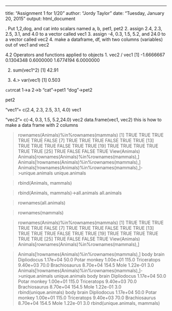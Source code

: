 ---
title: "Assignment 1 for 1/20"
author: "Jordy Taylor"
date: "Tuesday, January 20, 2015"
output: html_document


. Put 1,2,dog, and cat into scalars named a, b, pet1, pet2
2. assign 2.4, 2.3, 2.5, 3.1, and 4.0 to a vector called vec1
3. assign -4, 0.3, 1.5, 5.2, and 24.0 to a vector called vec2
4. make a dataframe, df, with two columns (variables) out of vec1 and vec2

4.2 Operators and functions applied to objects
1.  vec2 / vec1
[1] -1.6666667  0.1304348  0.6000000  1.6774194  6.0000000

2. sum(vec1^2)
[1] 42.91

3.
4.> var(vec1)
[1] 0.503


```cat
```{rcat=5}
1->a
2->b
"cat"->pet1
"dog"->pet2

pet2

"vec1"= c(2.4, 2.3, 2.5, 3.1, 4.0)
vec1

"vec2"= c(-4, 0.3, 1.5, 5.2,24.0)
vec2
 data.frame(vec1, vec2)    this is how to make a data frame with 2 columns
 
 
 > rownames(Animals)%in%rownames(mammals)
 [1]  TRUE  TRUE  TRUE  TRUE  TRUE FALSE
 [7]  TRUE  TRUE  TRUE FALSE  TRUE  TRUE
[13]  TRUE  TRUE  TRUE FALSE  TRUE  TRUE
[19]  TRUE  TRUE  TRUE  TRUE  TRUE  TRUE
[25]  TRUE FALSE FALSE  TRUE
> View(Animals)
> Animals[rownames(Animals)%in%rownames(mammals),]
  Animals[!rownames(Animals)%in%rownames(mammals),]
 > Animals[!rownames(Animals)%in%rownames(mammals),]->unique.animals
> unique.animals


> rbind(Animals, mammals)
                              
> rbind(Animals, mammals)->all.animals
> all.animals
                               
> rownames(all.animals)
                              
> rownames(mammals)
            
> rownames(Animals)%in%rownames(mammals)
 [1]  TRUE  TRUE  TRUE  TRUE  TRUE FALSE
 [7]  TRUE  TRUE  TRUE FALSE  TRUE  TRUE
[13]  TRUE  TRUE  TRUE FALSE  TRUE  TRUE
[19]  TRUE  TRUE  TRUE  TRUE  TRUE  TRUE
[25]  TRUE FALSE FALSE  TRUE
> View(Animals)
> Animals[rownames(Animals)%in%rownames(mammals),]
                  
> Animals[!rownames(Animals)%in%rownames(mammals),]
                  body brain
Dipliodocus   1.17e+04  50.0
Potar monkey  1.00e+01 115.0
Triceratops   9.40e+03  70.0
Brachiosaurus 8.70e+04 154.5
Mole          1.22e-01   3.0
> Animals[!rownames(Animals)%in%rownames(mammals),]->unique.animals
> unique.animals
                  body brain
Dipliodocus   1.17e+04  50.0
Potar monkey  1.00e+01 115.0
Triceratops   9.40e+03  70.0
Brachiosaurus 8.70e+04 154.5
Mole          1.22e-01   3.0
> rbind(unique.animals)
                  body brain
Dipliodocus   1.17e+04  50.0
Potar monkey  1.00e+01 115.0
Triceratops   9.40e+03  70.0
Brachiosaurus 8.70e+04 154.5
Mole          1.22e-01   3.0
> rbind(unique.animals, mammals)
                               



 
